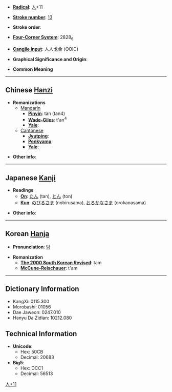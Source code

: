 * '''[[Wiktionary:Chinese radical index| Radical]]''': [[Wiktionary:Chinese radical index 人|人]]+11

* '''[[Wiktionary:Chinese total strokes index|Stroke number]]''': [[Wiktionary:Chinese total strokes index 13|13]]

* '''Stroke order''': 

* '''[[Wiktionary:Chinese four corner index|Four-Corner System]]''': 2828<sub>6</sub>

* '''[[Wiktionary:Chinese Cangjie index|Cangjie input]]''': 人人戈金 (OOIC)

* '''Graphical Significance and Origin''': 

* '''Common Meaning''' [[Category:CJKV Character articles lacking a common meaning|人+11]]

----

== Chinese [[Hanzi]] ==

* '''Romanizations'''
** [[Mandarin]]
*** '''[[Pinyin]]''': tàn (tan4)
*** '''[[Wade-Giles]]''': t'an<sup>4</sup>
*** '''[[Yale]]''': 
**[[Cantonese]]
***'''[[Jyutping]]''':
***'''[[Penkyamp]]''': 
***'''[[Yale]]''': 

* '''Other info''': 

----

== Japanese [[Kanji]] ==

* '''Readings'''
** '''[[On]]''': [[たん]] (tan), [[とん]] (ton)
** '''[[Kun]]''': [[のびるさま]] (nobirusama), [[おろかなさま]] (orokanasama)

* '''Other info''':  

----

== Korean [[Hanja]] ==

* '''Pronunciation''': [[탐]]

* '''Romanization'''
** '''[[The 2000 South Korean Revised Romanization|The 2000 South Korean Revised]]''': tam
** '''[[McCune-Reischauer]]''': t'am

----

== Dictionary Information ==

* KangXi: 0115.300
* Morobashi: 01056
* Dae Jaweon: 0247.010
* Hanyu Da Zidian: 10212.080

== Technical Information ==

* '''Unicode''':
** Hex: 50CB
** Decimal: 20683
* '''Big5''':
** Hex: DCC1
** Decimal: 56513